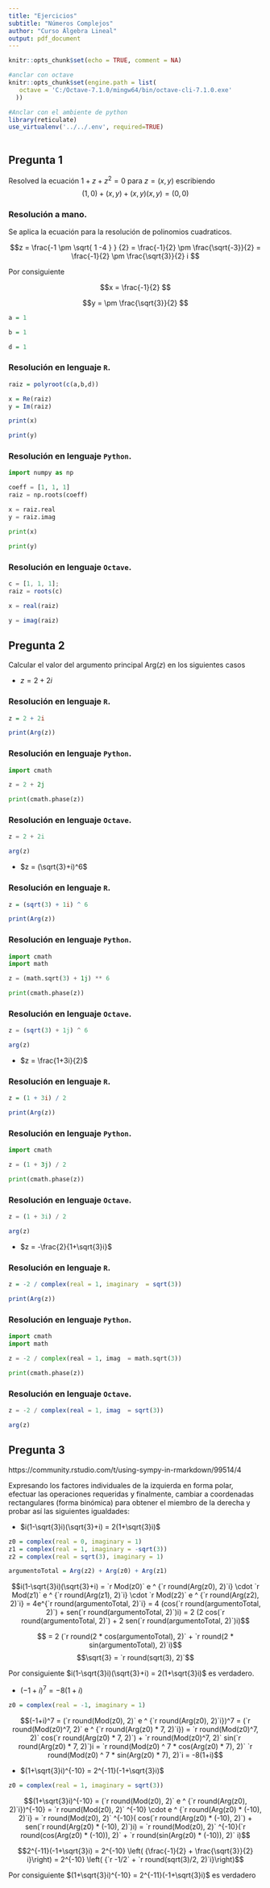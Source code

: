 ```yaml
---
title: "Ejercicios"
subtitle: "Números Complejos"
author: "Curso Álgebra Lineal"
output: pdf_document
---
```


```r
knitr::opts_chunk$set(echo = TRUE, comment = NA)

#anclar con octave
knitr::opts_chunk$set(engine.path = list(
   octave = 'C:/Octave-7.1.0/mingw64/bin/octave-cli-7.1.0.exe'
  ))

#Anclar con el ambiente de python
library(reticulate)
use_virtualenv('../../.env', required=TRUE)
  
```

\newpage

## Pregunta 1

Resolved la ecuación $1+z+z^2=0$ para $z=(x,y)$ escribiendo $$(1,0)+(x,y)+(x,y)(x,y) = (0,0)$$


### Resolución a mano.

Se aplica la ecuación para la resolución de polinomios cuadraticos.

$$z = \frac{-1 \pm \sqrt{ 1 -4 } } {2} = \frac{-1}{2} \pm \frac{\sqrt{-3}}{2} = \frac{-1}{2} \pm \frac{\sqrt{3}}{2} i $$

Por consiguiente 

$$x = \frac{-1}{2} $$

$$y = \pm \frac{\sqrt{3}}{2} $$



```r
a = 1

b = 1

d = 1

```


### Resolución en lenguaje `R`.

```r
raiz = polyroot(c(a,b,d))

x = Re(raiz)
y = Im(raiz)

print(x)

print(y)

```

\newpage

### Resolución en lenguaje `Python`.

```python
import numpy as np 

coeff = [1, 1, 1] 
raiz = np.roots(coeff)

x = raiz.real
y = raiz.imag

print(x)

print(y)
```


### Resolución en lenguaje `Octave`.


```octave
c = [1, 1, 1];
raiz = roots(c)

x = real(raiz)

y = imag(raiz)
```


\newpage

## Pregunta 2

Calcular el valor del argumento principal $\text{Arg}(z)$ en los siguientes casos

- $z = 2+2i$


### Resolución en lenguaje `R`.

```r
z = 2 + 2i

print(Arg(z))

```


### Resolución en lenguaje `Python`.

```python
import cmath

z = 2 + 2j

print(cmath.phase(z))
```


### Resolución en lenguaje `Octave`.

```octave
z = 2 + 2i

arg(z)
```

- $z = (\sqrt{3}+i)^6$


### Resolución en lenguaje `R`.

```r
z = (sqrt(3) + 1i) ^ 6

print(Arg(z))
```


### Resolución en lenguaje `Python`.

```python
import cmath
import math

z = (math.sqrt(3) + 1j) ** 6

print(cmath.phase(z))
```


### Resolución en lenguaje `Octave`.

```octave
z = (sqrt(3) + 1j) ^ 6

arg(z)
```


- $z = \frac{1+3i}{2}$


### Resolución en lenguaje `R`.

```r
z = (1 + 3i) / 2

print(Arg(z))

```


### Resolución en lenguaje `Python`.

```python
import cmath

z = (1 + 3j) / 2

print(cmath.phase(z))
```


### Resolución en lenguaje `Octave`.

```octave
z = (1 + 3i) / 2

arg(z)
```

- $z = -\frac{2}{1+\sqrt{3}i}$


### Resolución en lenguaje `R`.

```r
z = -2 / complex(real = 1, imaginary  = sqrt(3))

print(Arg(z))

```

\newpage

### Resolución en lenguaje `Python`.

```python
import cmath
import math

z = -2 / complex(real = 1, imag  = math.sqrt(3))

print(cmath.phase(z))
```


### Resolución en lenguaje `Octave`.

```octave
z = -2 / complex(real = 1, imag  = sqrt(3))

arg(z)
```


\newpage

## Pregunta 3

https://community.rstudio.com/t/using-sympy-in-rmarkdown/99514/4

Expresando los factores individuales de la izquierda en forma polar, efectuar las operaciones requeridas y finalmente, cambiar a coordenadas rectangulares (forma binómica) para obtener el miembro de la derecha y probar así las siguientes igualdades:

- $i(1-\sqrt{3}i)(\sqrt{3}+i) = 2(1+\sqrt{3}i)$


```r
z0 = complex(real = 0, imaginary = 1)
z1 = complex(real = 1, imaginary = -sqrt(3))
z2 = complex(real = sqrt(3), imaginary = 1)

argumentoTotal = Arg(z2) + Arg(z0) + Arg(z1)
```


$$i(1-\sqrt{3}i)(\sqrt{3}+i) = `r Mod(z0)` e ^ {`r round(Arg(z0), 2)`i} \cdot   `r Mod(z1)` e ^ {`r round(Arg(z1), 2)`i} \cdot `r Mod(z2)` e ^ {`r round(Arg(z2), 2)`i} = 4e^{`r round(argumentoTotal, 2)`i} = 4 (cos(`r round(argumentoTotal, 2)`) + sen(`r round(argumentoTotal, 2)`)i) = 2 (2 cos(`r round(argumentoTotal, 2)`) + 2 sen(`r round(argumentoTotal, 2)`)i)$$

$$ = 2 (`r round(2 * cos(argumentoTotal), 2)` + `r round(2 * sin(argumentoTotal), 2)`i)$$ 
$$\sqrt{3} = `r round(sqrt(3), 2)`$$

Por consiguiente $i(1-\sqrt{3}i)(\sqrt{3}+i) = 2(1+\sqrt{3}i)$ es verdadero.

- $(-1+i)^7 = -8(1+i)$

```r
z0 = complex(real = -1, imaginary = 1)
```


$$(-1+i)^7 = (`r round(Mod(z0), 2)` e ^ {`r round(Arg(z0), 2)`i})^7 = (`r round(Mod(z0)^7, 2)` e ^ {`r round(Arg(z0) * 7, 2)`i}) = `r round(Mod(z0)^7, 2)` cos(`r round(Arg(z0) * 7, 2)`) +  `r round(Mod(z0)^7, 2)` sin(`r round(Arg(z0) * 7, 2)`)i = `r round(Mod(z0) ^ 7 * cos(Arg(z0) * 7), 2)` `r round(Mod(z0) ^ 7 * sin(Arg(z0) * 7), 2)`i = -8(1+i)$$



- $(1+\sqrt{3}i)^{-10} = 2^{-11}(-1+\sqrt{3}i)$

```r
z0 = complex(real = 1, imaginary = sqrt(3))
```


$$(1+\sqrt{3}i)^{-10} = (`r round(Mod(z0), 2)` e ^ {`r round(Arg(z0), 2)`i})^{-10} = `r round(Mod(z0), 2)` ^{-10} \cdot e ^ {`r round(Arg(z0) * (-10), 2)`i} = `r round(Mod(z0), 2)` ^{-10}( cos(`r round(Arg(z0) * (-10), 2)`) + sen(`r round(Arg(z0) * (-10), 2)`)i) = `r round(Mod(z0), 2)` ^{-10}(`r round(cos(Arg(z0) * (-10)), 2)` + `r round(sin(Arg(z0) * (-10)), 2)` i)$$

$$2^{-11}(-1+\sqrt{3}i) = 2^{-10} \left( {\frac{-1}{2} + \frac{\sqrt{3}}{2} i}\right) = 2^{-10} \left( {`r -1/2` + `r round(sqrt(3)/2, 2)`i}\right)$$

Por consiguiente $(1+\sqrt{3}i)^{-10} = 2^{-11}(-1+\sqrt{3}i)$ es verdadero

